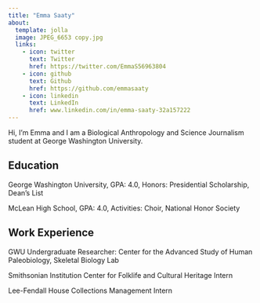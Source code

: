 ```yaml
---
title: "Emma Saaty"
about:
  template: jolla
  image: JPEG_6653 copy.jpg
  links:
    - icon: twitter
      text: Twitter
      href: https://twitter.com/EmmaS56963804
    - icon: github
      text: Github
      href: https://github.com/emmasaaty
    - icon: linkedin
      text: LinkedIn
      href: www.linkedin.com/in/emma-saaty-32a157222
---
```


Hi, I'm Emma and I am a Biological Anthropology and Science Journalism student at George Washington University.


## Education

George Washington University, GPA: 4.0, Honors: Presidential Scholarship, Dean's List

McLean High School, GPA: 4.0, Activities: Choir, National Honor Society


## Work Experience

GWU Undergraduate Researcher: Center for the Advanced Study of Human Paleobiology, Skeletal Biology Lab

Smithsonian Institution Center for Folklife and Cultural Heritage Intern

Lee-Fendall House Collections Management Intern

